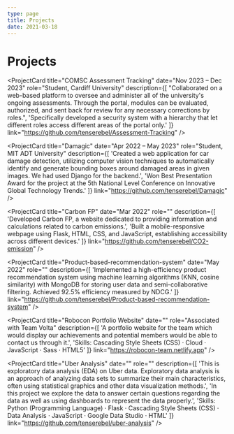 ```yaml
---
type: page
title: Projects
date: 2021-03-18
---
```



# Projects

<ProjectCard
  title="COMSC Assessment Tracking"
  date="Nov 2023 – Dec 2023"
  role="Student, Cardiff University"
  description={[
    "Collaborated on a web-based platform to oversee and administer all of the university's ongoing assessments. Through the portal, modules can be evaluated, authorized, and sent back for review for any necessary corrections by roles.",
    'Specifically developed a security system with a hierarchy that let different roles access different areas of the portal only.'
  ]}
  link="https://github.com/tenserebel/Assessment-Tracking"
/>

<ProjectCard
  title="Damagic"
  date="Apr 2022 – May 2023"
  role="Student, MIT ADT University"
  description={[
    'Created a web application for car damage detection, utilizing computer vision techniques to automatically identify and generate bounding boxes around damaged areas in given images. We had used Django for the backend.',
    'Won Best Presentation Award for the project at the 5th National Level Conference on Innovative Global Technology Trends.'
  ]}
  link="https://github.com/tenserebel/Damagic"
/>

<ProjectCard
  title="Carbon FP"
  date="Mar 2022"
  role=""
  description={[
    'Developed Carbon FP, a website dedicated to providing information and calculations related to carbon emissions.',
    'Built a mobile-responsive webpage using Flask, HTML, CSS, and JavaScript, establishing accessibility across different devices.'
  ]}
  link="https://github.com/tenserebel/CO2-emission"
/>

<ProjectCard
  title="Product-based-recommendation-system"
  date="May 2022"
  role=""
  description={[
    'Implemented a high-efficiency product recommendation system using machine learning algorithms (KNN, cosine similarity) with MongoDB for storing user data and semi-collaborative filtering. Achieved 92.5% efficiency measured by NDCG.'
  ]}
  link="https://github.com/tenserebel/Product-based-recommendation-system"
/>

<ProjectCard
  title="Robocon Portfolio Website"
  date=""
  role="Associated with Team Volta"
  description={[
    'A portfolio website for the team which would display our achievements and potential members would be able to contact us through it.',
    'Skills: Cascading Style Sheets (CSS) · Cloud · JavaScript · Sass · HTML5'
  ]}
  link="https://robocon-team.netlify.app"
/>

<ProjectCard
  title="Uber Analysis"
  date=""
  role=""
  description={[
    'This is exploratory data analysis (EDA) on Uber data. Exploratory data analysis is an approach of analyzing data sets to summarize their main characteristics, often using statistical graphics and other data visualization methods.',
    'In this project we explore the data to answer certain questions regarding the data as well as using dashboards to represent the data properly.',
    'Skills: Python (Programming Language) · Flask · Cascading Style Sheets (CSS) · Data Analysis · JavaScript · Google Data Studio · HTML'
  ]}
  link="https://github.com/tenserebel/uber-analysis"
/>
